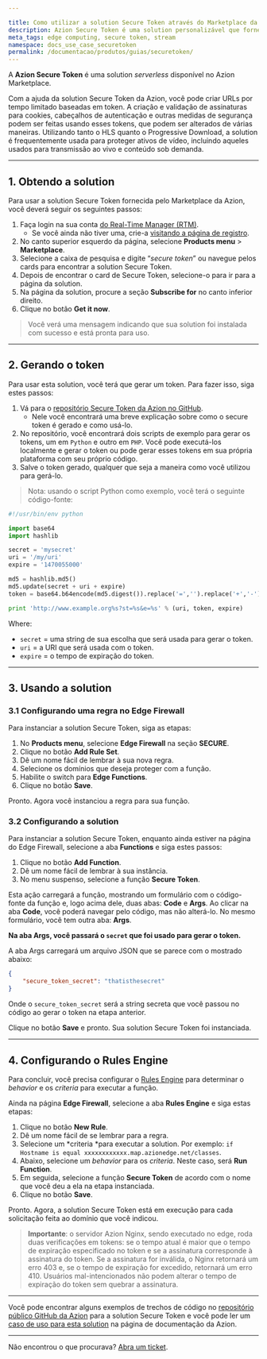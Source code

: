 ```yaml
---

title: Como utilizar a solution Secure Token através do Marketplace da Azion
description: Azion Secure Token é uma solution personalizável que fornece URLs com tempo limitado e autenticação baseada em tokens, comumente usada para proteger ativos de vídeo para transmissão ao vivo e conteúdo sob demanda.
meta_tags: edge computing, secure token, stream
namespace: docs_use_case_securetoken
permalink: /documentacao/produtos/guias/securetoken/
---
```


A **Azion Secure Token** é uma solution *serverless* disponível no Azion Marketplace.

Com a ajuda da solution Secure Token da Azion, você pode criar URLs por tempo limitado baseadas em token. A criação e validação de assinaturas para cookies, cabeçalhos de autenticação e outras medidas de segurança podem ser feitas usando esses tokens, que podem ser alterados de várias maneiras. Utilizando tanto o HLS quanto o Progressive Download, a solution é frequentemente usada para proteger ativos de vídeo, incluindo aqueles usados para transmissão ao vivo e conteúdo sob demanda.

---

## 1. Obtendo a solution

Para usar a solution Secure Token fornecida pelo Marketplace da Azion, você deverá seguir os seguintes passos:

1. Faça login na sua conta [do Real-Time Manager (RTM)](https://manager.azion.com/).
   - Se você ainda não tiver uma, crie-a [visitando a página de registro](https://manager.azion.com/signup/).
2. No canto superior esquerdo da página, selecione **Products ⁠menu** > **Marketplace**.
3. Selecione a caixa de pesquisa e digite “*secure token*” ou navegue pelos cards para encontrar a solution Secure Token.
4. Depois de encontrar o card de Secure Token, selecione-o para ir para a página da solution.
5. Na página da solution, procure a seção **Subscribe for** no canto inferior direito.
6. Clique no botão **Get it now**.

> Você verá uma mensagem indicando que sua solution foi instalada com sucesso e está pronta para uso.

---

## 2. Gerando o token

Para usar esta solution, você terá que gerar um token. Para fazer isso, siga estes passos:

1. Vá para o [repositório Secure Token da Azion no GitHub](https://github.com/aziontech/azion_secure_token).
   - Nele você encontrará uma breve explicação sobre como o secure token é gerado e como usá-lo.
2. No repositório, você encontrará dois scripts de exemplo para gerar os tokens, um em `Python` e outro em `PHP`. Você pode executá-los localmente e gerar o token ou pode gerar esses tokens em sua própria plataforma com seu próprio código.
3. Salve o token gerado, qualquer que seja a maneira como você utilizou para gerá-lo.

> Nota: usando o script Python como exemplo, você terá o seguinte código-fonte:

```Python
#!/usr/bin/env python

import base64
import hashlib

secret = 'mysecret'
uri = '/my/uri'
expire = '1470055000'

md5 = hashlib.md5()
md5.update(secret + uri + expire)
token = base64.b64encode(md5.digest()).replace('=','').replace('+','-').replace('/','_')

print 'http://www.example.org%s?st=%s&e=%s' % (uri, token, expire)
```

Where:
- `secret` = uma string de sua escolha que será usada para gerar o token.
- `uri` = a URI que será usada com o token.
- `expire` = o tempo de expiração do token.

---

## 3. Usando a solution

### 3.1 Configurando uma regra no Edge Firewall

Para instanciar a solution Secure Token, siga as etapas:

1. No **Products menu**, selecione **Edge Firewall** na seção **SECURE**.
2. Clique no botão **Add Rule Set**.
3. Dê um nome fácil de lembrar à sua nova regra.
4. Selecione os domínios que deseja proteger com a função.
5. Habilite o switch para **Edge Functions**.
6. Clique no botão **Save**.

Pronto. Agora você instanciou a regra para sua função.

### 3.2 Configurando a solution

Para instanciar a solution Secure Token, enquanto ainda estiver na página do Edge Firewall, selecione a aba **Functions** e siga estes passos:

1. Clique no botão **Add ⁠Function**.
2. Dê um nome fácil de lembrar à sua instância.
3. No menu suspenso, selecione a função **Secure Token**.

Esta ação carregará a função, mostrando um formulário com o código-fonte da função e, logo acima dele, duas abas: **Code** e **Args**. Ao clicar na aba **Code**, você poderá navegar pelo código, mas não alterá-lo. No mesmo formulário, você tem outra aba: **Args**. 

**Na aba Args, você passará o `secret` que foi usado para gerar o token.**

A aba Args carregará um arquivo JSON que se parece com o mostrado abaixo:

```json
{
    "secure_token_secret": "thatisthesecret"
}
```

Onde o ``secure_token_secret`` será a string secreta que você passou no código ao gerar o token na etapa anterior.

Clique no botão **Save** e pronto. Sua solution Secure Token foi instanciada.

---

## 4. Configurando o Rules Engine

Para concluir, você precisa configurar o [Rules Engine](/pt-br/documentacao/produtos/edge-application/rules-engine/) para determinar o *behavior* e os *criteria* para executar a função.

Ainda na página **Edge Firewall**, selecione a aba **Rules Engine** e siga estas etapas:

1. Clique no botão **New Rule**.
2. Dê um nome fácil de se lembrar para a regra.
3. Selecione um *criteria *para executar a solution. Por exemplo: `if Hostname is equal xxxxxxxxxxxx.map.azionedge.net/classes`.
4. Abaixo, selecione um *behavior* para os *criteria*. Neste caso, será **Run Function**.
5. Em seguida, selecione a função **Secure Token** de acordo com o nome que você deu a ela na etapa instanciada.
6. Clique no botão **Save**.

Pronto. Agora, a solution Secure Token está em execução para cada solicitação feita ao domínio que você indicou.

> **Importante**: o servidor Azion Nginx, sendo executado no edge, roda duas verificações em tokens: se o tempo atual é maior que o tempo de expiração especificado no token e se a assinatura corresponde à assinatura do token. Se a assinatura for inválida, o Nginx retornará um erro 403 e, se o tempo de expiração for excedido, retornará um erro 410. Usuários mal-intencionados não podem alterar o tempo de expiração do token sem quebrar a assinatura.

---

Você pode encontrar alguns exemplos de trechos de código no [repositório público GitHub da Azion](https://github.com/aziontech/azion_secure_token) para a solution Secure Token e você pode ler um [caso de uso para esta solution](/pt-br/documentacao/produtos/guias/secure-token/) na página de documentação da Azion.

---

Não encontrou o que procurava? [Abra um ticket](https://tickets.azion.com/pt-BR/support/login/).
